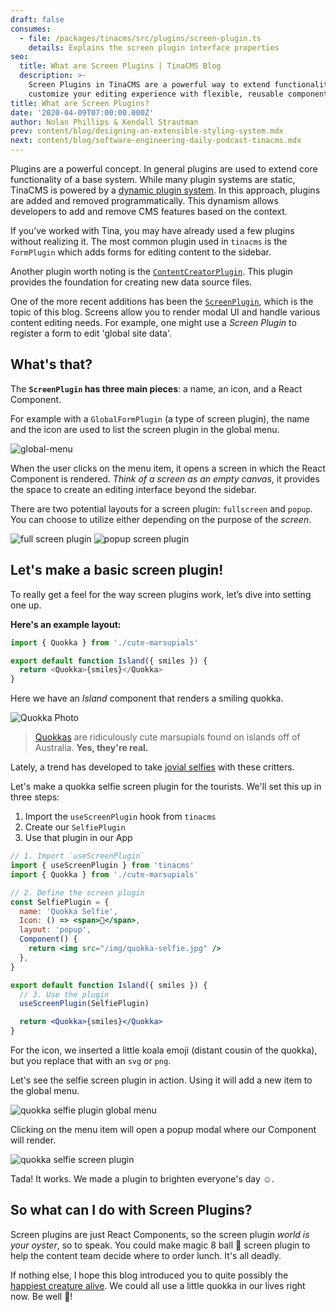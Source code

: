 ```yaml
---
draft: false
consumes:
  - file: /packages/tinacms/src/plugins/screen-plugin.ts
    details: Explains the screen plugin interface properties
seo:
  title: What are Screen Plugins | TinaCMS Blog
  description: >-
    Screen Plugins in TinaCMS are a powerful way to extend functionality and
    customize your editing experience with flexible, reusable components.
title: What are Screen Plugins?
date: '2020-04-09T07:00:00.000Z'
author: Nolan Phillips & Kendall Strautman
prev: content/blog/designing-an-extensible-styling-system.mdx
next: content/blog/software-engineering-daily-podcast-tinacms.mdx
---
```


Plugins are a powerful concept. In general plugins are used to extend core functionality of a base system. While many plugin systems are static, TinaCMS is powered by a [dynamic plugin system](https://tinacms.org/blog/dynamic-plugin-system/). In this approach, plugins are added and removed programmatically. This dynamism allows developers to add and remove CMS features based on the context.

If you’ve worked with Tina, you may have already used a few plugins without realizing it. The most common plugin used in `tinacms` is the `FormPlugin` which adds forms for editing content to the sidebar.

Another plugin worth noting is the [`ContentCreatorPlugin`](/docs/plugins/content-creators). This plugin provides the foundation for creating new data source files.

One of the more recent additions has been the [`ScreenPlugin`](/docs/editing/blocks), which is the topic of this blog. Screens allow you to render modal UI and handle various content editing needs. For example, one might use a *Screen Plugin* to register a form to edit 'global site data'.

## What's that?

The **`ScreenPlugin` has three main pieces**: a name, an icon, and a React Component.

For example with a `GlobalFormPlugin` (a type of screen plugin), the name and the icon are used to list the screen plugin in the global menu.

![global-menu](/img/tina-grande-global-form.jpg)

When the user clicks on the menu item, it opens a screen in which the React Component is rendered. *Think of a screen as an empty canvas*, it provides the space to create an editing interface beyond the sidebar.

There are two potential layouts for a screen plugin: `fullscreen` and `popup`. You can choose to utilize either depending on the purpose of the *screen*.

![full screen plugin](/img/blog/screen-plugin/fullscreen-screen-plugin.png)
![popup screen plugin](/img/blog/screen-plugin/popup-screen-plugin.png)

## Let's make a basic screen plugin!

To really get a feel for the way screen plugins work, let’s dive into setting one up.

**Here's an example layout:**

```js
import { Quokka } from './cute-marsupials'

export default function Island({ smiles }) {
  return <Quokka>{smiles}</Quokka>
}
```

Here we have an *Island* component that renders a smiling quokka.

![Quokka Photo](/img/blog/screen-plugin/quokka.jpg)

> [Quokkas](https://www.reddit.com/r/Quokka/) are ridiculously cute marsupials found on islands off of Australia. **Yes, they're real.**

Lately, a trend has developed to take [jovial selfies](https://www.nationalgeographic.com/news/2015/3/150306-quokkas-selfies-animals-science-photography-australia/) with these critters.

Let's make a quokka selfie screen plugin for the tourists. We'll set this up in three steps:

1. Import the `useScreenPlugin` hook from `tinacms`
2. Create our `SelfiePlugin`
3. Use that plugin in our App

```jsx
// 1. Import `useScreenPlugin`
import { useScreenPlugin } from 'tinacms'
import { Quokka } from './cute-marsupials'

// 2. Define the screen plugin
const SelfiePlugin = {
  name: 'Quokka Selfie',
  Icon: () => <span>🐨</span>,
  layout: 'popup',
  Component() {
    return <img src="/img/quokka-selfie.jpg" />
  },
}

export default function Island({ smiles }) {
  // 3. Use the plugin
  useScreenPlugin(SelfiePlugin)

  return <Quokka>{smiles}</Quokka>
}
```

For the icon, we inserted a little koala emoji (distant cousin of the quokka), but you replace that with an `svg` or `png`.

Let's see the selfie screen plugin in action. Using it will add a new item to the global menu.

![quokka selfie plugin global menu](/img/blog/screen-plugin/quokka-selfie-global-menu.png)

Clicking on the menu item will open a popup modal where our Component will render.

![quokka selfie screen plugin](/img/blog/screen-plugin/quokka-selfie-plugin-full.png)

Tada! It works. We made a plugin to brighten everyone's day ☺️.

## So what can I do with Screen Plugins?

Screen plugins are just React Components, so the screen plugin *world is your oyster*, so to speak. You could make magic 8 ball 🎱 screen plugin to help the content team decide where to order lunch. It's all deadly.

If nothing else, I hope this blog introduced you to quite possibly the [happiest creature alive](https://www.reddit.com/r/Eyebleach/comments/cz30uy/the_quokka_possibly_the_happiest_animal_on_earth/). We could all use a little quokka in our lives right now. Be well 🖖!
